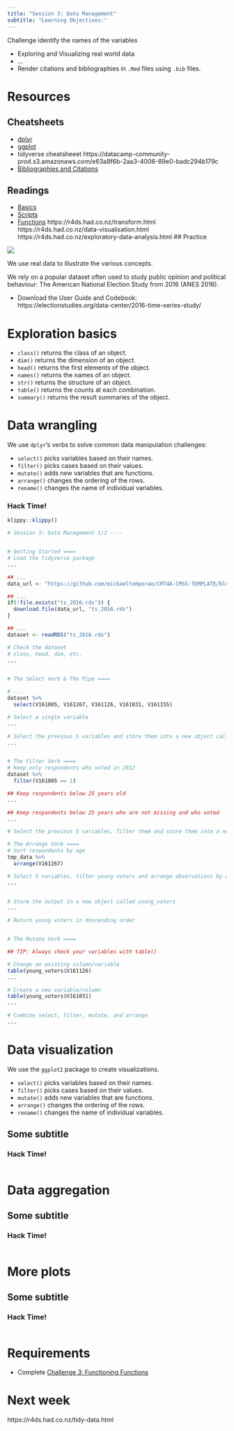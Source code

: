 ```yaml
---
title: "Session 3: Data Management"
subtitle: "Learning Objectives:"
---
```


Challenge identify the names of the variables

- Exploring and Visualizing real world data
- ...
- Render citations and bibliographies in `.Rmd` files using `.bib` files.


# Resources

## Cheatsheets
- [dplyr]()
- [ggplot]()
- tidyverse cheatsheeet
https://datacamp-community-prod.s3.amazonaws.com/e63a8f6b-2aa3-4006-89e0-badc294b179c
- [Bibliographies and Citations](https://r4ds.had.co.nz/r-markdown.html?q=bib#bibliographies-and-citations)

## Readings
- [Basics](https://r4ds.had.co.nz/workflow-basics.html)
- [Scripts](https://r4ds.had.co.nz/workflow-scripts.html)
- [Functions](https://r4ds.had.co.nz/functions.html#functions)
https://r4ds.had.co.nz/transform.html
https://r4ds.had.co.nz/data-visualisation.html
https://r4ds.had.co.nz/exploratory-data-analysis.html
## Practice


![](https://d33wubrfki0l68.cloudfront.net/571b056757d68e6df81a3e3853f54d3c76ad6efc/32d37/diagrams/data-science.png "")


We use real data to illustrate the various concepts.

We rely on a popular dataset often used to study public opinion and political behaviour: The American National Election Study from 2016 (ANES 2016).

- Download the User Guide and Codebook: https://electionstudies.org/data-center/2016-time-series-study/

# Exploration basics

- `class()` returns the class of an object.
- `dim()` returns the dimension of an object.
- `head()` returns the first elements of the object.
- `names()` returns the names of an object.
- `str()` returns the structure of an object.
- `table()` returns the counts at each combination.
- `summary()` returns the result summaries of the object.


# Data wrangling

We use `dplyr`'s verbs to solve common data manipulation challenges:

- `select()` picks variables based on their names.
- `filter()` picks cases based on their values.
- `mutate()` adds new variables that are functions.
- `arrange()` changes the ordering of the rows.
- `rename()` changes the name of individual variables.

### Hack Time!

```r
klippy::klippy()
```

```r
# Session 3: Data Management 1/2 ----


# Getting Started ====
# Load the tidyverse package
...

## ...
data_url <- "https://github.com/mickaeltemporao/CMT4A-CMSS-TEMPLATE/blob/main/data/ts_2016.rds"

## ...
if(!file.exists("ts_2016.rds")) {
  download.file(data_url, "ts_2016.rds")
}

## ...
dataset <- readRDS("ts_2016.rds")

# Check the dataset
# class, head, dim, etc.
...


# The Select Verb & The Pipe ====

# ...
dataset %>%
  select(V161005, V161267, V161126, V161031, V161155)

# Select a single variable
...

# Select the previous 5 variables and store them into a new object called `tmp_data`
...


# The Filter Verb ====
# Keep only respondents who voted in 2012
dataset %>%
  filter(V161005 == 1)

## Keep respondents below 25 years old
...

## Keep respondents below 25 years who are not missing and who voted
...

# Select the previous 5 variables, filter them and store them into a new object called `tmp_data`

# The Arrange Verb ====
# Sort respondents by age
tmp_data %>%
  arrange(V161267)

# Select 5 variables, filter young voters and arrange observations by age
...


# Store the output in a new object called young_voters
...

# Return young voters in descending order


# The Mutate Verb ====

## TIP: Always check your variables with table()

# Change an existing column/variable
table(young_voters$V161126)
...

# Create a new variable/column
table(young_voters$V161031)
...

# Combine select, filter, mutate, and arrange
...

```

# Data visualization

We use the `ggplot2` package to create visualizations.

- `select()` picks variables based on their names.
- `filter()` picks cases based on their values.
- `mutate()` adds new variables that are functions.
- `arrange()` changes the ordering of the rows.
- `rename()` changes the name of individual variables.


## Some subtitle
### Hack Time!

```r
```


# Data aggregation
## Some subtitle
### Hack Time!

```r
```


# More plots
## Some subtitle
### Hack Time!

```r
```

####

# Requirements
- Complete [Challenge 3: Functioning Functions](https://classroom.github.com/a/d59eA_be)


# Next week
https://r4ds.had.co.nz/tidy-data.html
